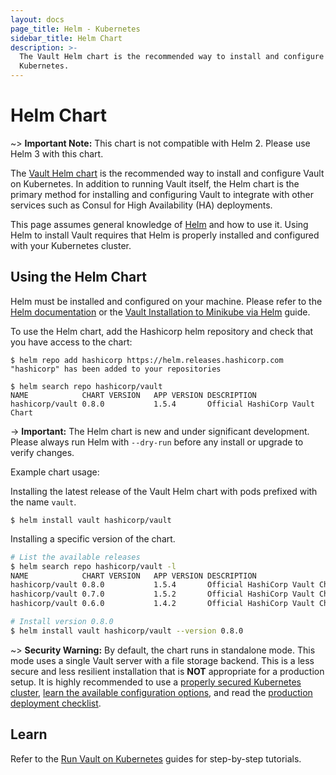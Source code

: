 ```yaml
---
layout: docs
page_title: Helm - Kubernetes
sidebar_title: Helm Chart
description: >-
  The Vault Helm chart is the recommended way to install and configure Vault on
  Kubernetes.
---
```


# Helm Chart

~> **Important Note:** This chart is not compatible with Helm 2. Please use Helm 3 with this chart.

The [Vault Helm chart](https://github.com/hashicorp/vault-helm)
is the recommended way to install and configure Vault on Kubernetes.
In addition to running Vault itself, the Helm chart is the primary
method for installing and configuring Vault to integrate with other
services such as Consul for High Availability (HA) deployments.

This page assumes general knowledge of [Helm](https://helm.sh/) and
how to use it. Using Helm to install Vault requires that Helm is
properly installed and configured with your Kubernetes cluster.

## Using the Helm Chart

Helm must be installed and configured on your machine. Please refer to the [Helm
documentation](https://helm.sh/) or the [Vault Installation to Minikube via
Helm](https://learn.hashicorp.com/tutorials/vault/kubernetes-minikube) guide.

To use the Helm chart, add the Hashicorp helm repository and check that you have
access to the chart:

```shell-session
$ helm repo add hashicorp https://helm.releases.hashicorp.com
"hashicorp" has been added to your repositories

$ helm search repo hashicorp/vault
NAME           	CHART VERSION	APP VERSION	DESCRIPTION
hashicorp/vault	0.8.0        	1.5.4      	Official HashiCorp Vault Chart
```

-> **Important:** The Helm chart is new and under significant development.
Please always run Helm with `--dry-run` before any install or upgrade to verify
changes.

Example chart usage:

Installing the latest release of the Vault Helm chart with pods prefixed with
the name `vault`.

```shell-session
$ helm install vault hashicorp/vault
```

Installing a specific version of the chart.

```sh
# List the available releases
$ helm search repo hashicorp/vault -l
NAME           	CHART VERSION	APP VERSION	DESCRIPTION
hashicorp/vault	0.8.0        	1.5.4      	Official HashiCorp Vault Chart
hashicorp/vault	0.7.0        	1.5.2      	Official HashiCorp Vault Chart
hashicorp/vault	0.6.0        	1.4.2      	Official HashiCorp Vault Chart

# Install version 0.8.0
$ helm install vault hashicorp/vault --version 0.8.0
```

~> **Security Warning:** By default, the chart runs in standalone mode. This
mode uses a single Vault server with a file storage backend. This is a less
secure and less resilient installation that is **NOT** appropriate for a
production setup. It is highly recommended to use a [properly secured Kubernetes
cluster](https://kubernetes.io/docs/tasks/administer-cluster/securing-a-cluster/),
[learn the available configuration
options](/docs/platform/k8s/helm/configuration), and read the [production deployment
checklist](/docs/platform/k8s/helm/run#architecture).

## Learn

Refer to the [Run Vault on
Kubernetes](https://learn.hashicorp.com/collections/vault/kubernetes)
guides for step-by-step tutorials.
